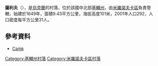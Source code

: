 {{coord|49|40|36|N|31|4|15|E|scale:30000|display=title}}

'''薩利夫'''（{{lang-uk|Салів}}），是[[烏克蘭|烏克蘭]]的村落，位於該國中北部[[基輔州|基輔州]]，由[[米羅諾夫卡區|米羅諾夫卡區]]負責管轄，始建於1649年，面積9.43平方公里，海拔高度101米，2001年人口292，人口密度每平方公里31人。

==參考資料==
* [http://w1.c1.rada.gov.ua/pls/z7503/A005?rdat1=13.05.2013&rf7571=16125 Салів] {{Wayback|url=http://w1.c1.rada.gov.ua/pls/z7503/A005?rdat1=13.05.2013&rf7571=16125 |date=20201122111852 }}

{{DEFAULTSORT:Салів}}
[[Category:基輔州村落|Category:基輔州村落]]
[[Category:米羅諾夫卡區村落|Category:米羅諾夫卡區村落]]


{{Kiev-geo-stub}}